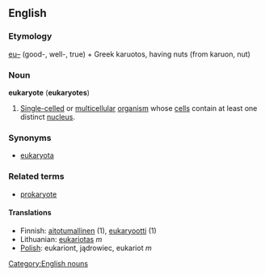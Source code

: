 ==English==

===Etymology===
[[eu–]] (good-, well-, true) + Greek karuotos, having nuts (from karuon, nut)

===Noun===
'''eukaryote''' ('''eukaryotes''')

#[[Single-celled]] or [[multicellular]] [[organism]] whose [[cell]]s contain at least one distinct [[nucleus]].
===Synonyms===
*[[eukaryota]]

===Related terms===
*[[prokaryote]]

====Translations====
*Finnish: [[aitotumallinen]] (1), [[eukaryootti]] (1)
*Lithuanian: [[eukariotas]] ''m''
*[[Polish]]: eukariont, jądrowiec, eukariot ''m''
[[Category:English nouns]]